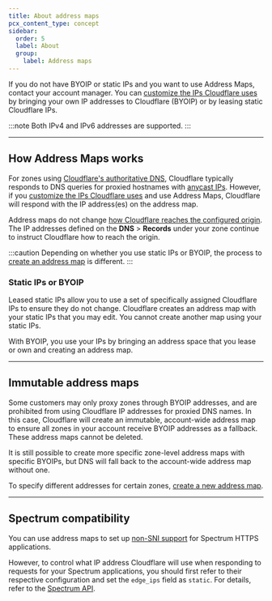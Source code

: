 ```yaml
---
title: About address maps
pcx_content_type: concept
sidebar:
  order: 5
  label: About
  group:
    label: Address maps
---
```



<GlossaryDefinition term="address map" prepend="Address map is " />

If you do not have BYOIP or static IPs and you want to use Address Maps, contact your account manager. You can [customize the IPs Cloudflare uses](/fundamentals/concepts/cloudflare-ip-addresses/#customize-cloudflare-ip-addresses) by bringing your own IP addresses to Cloudflare (BYOIP) or by leasing static Cloudflare IPs.

:::note
Both IPv4 and IPv6 addresses are supported.
:::

---

## How Address Maps works

For zones using [Cloudflare's authoritative DNS](/dns/), Cloudflare typically responds to DNS queries for proxied hostnames with [anycast IPs](/fundamentals/concepts/cloudflare-ip-addresses/). However, if you [customize the IPs Cloudflare uses](/fundamentals/concepts/cloudflare-ip-addresses/#customize-cloudflare-ip-addresses) and use Address Maps, Cloudflare will respond with the IP address(es) on the address map.

Address maps do not change [how Cloudflare reaches the configured origin](/fundamentals/concepts/how-cloudflare-works/#how-cloudflare-works-as-a-reverse-proxy). The IP addresses defined on the **DNS** > **Records** under your zone continue to instruct Cloudflare how to reach the origin.

:::caution
Depending on whether you use static IPs or BYOIP, the process to [create an address map](/byoip/address-maps/setup/) is different.
:::

### Static IPs or BYOIP

Leased static IPs allow you to use a set of specifically assigned Cloudflare IPs to ensure they do not change. Cloudflare creates an address map with your static IPs that you may edit. You cannot create another map using your static IPs.

With BYOIP, you use your IPs by bringing an address space that you lease or own and creating an address map.

---

## Immutable address maps

Some customers may only proxy zones through BYOIP addresses, and are prohibited from using Cloudflare IP addresses for proxied DNS names. In this case, Cloudflare will create an immutable, account-wide address map to ensure all zones in your account receive BYOIP addresses as a fallback. These address maps cannot be deleted.

It is still possible to create more specific zone-level address maps with specific BYOIPs, but DNS will fall back to the account-wide address map without one.

To specify different addresses for certain zones, [create a new address map](/byoip/address-maps/setup/).

---

## Spectrum compatibility

You can use address maps to set up [non-SNI support](/byoip/address-maps/setup/#spectrum-https-applications) for Spectrum HTTPS applications.

However, to control what IP address Cloudflare will use when responding to requests for your Spectrum applications, you should first refer to their respective configuration and set the `edge_ips` field as `static`. For details, refer to the [Spectrum API](/api/resources/spectrum/models/edge_ips/).